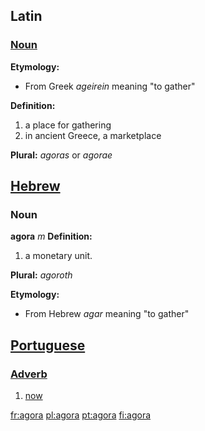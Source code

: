 ==Latin==
=== [[Noun]] ===

'''Etymology:'''
* From Greek ''ageirein'' meaning "to gather"

'''Definition:'''
# a place for gathering
# in ancient Greece, a marketplace 

'''Plural:''' ''agoras'' or ''agorae'' 

==[[Hebrew]]==
===Noun===
'''agora''' ''m''
'''Definition:'''
# a monetary unit.
'''Plural:''' ''agoroth'' 

'''Etymology:'''
* From Hebrew ''agar'' meaning "to gather"

== [[Portuguese]] ==
=== [[Adverb]] ===
# [[now]]

[[fr:agora]]
[[pl:agora]]
[[pt:agora]]
[[fi:agora]]
